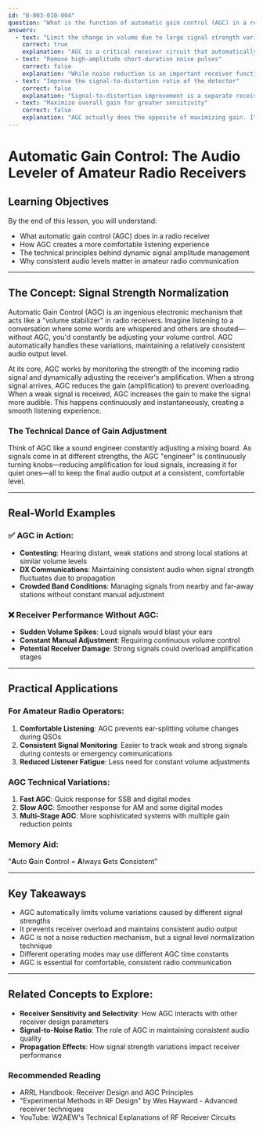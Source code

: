 ```yaml
---
id: "B-003-010-004"
question: "What is the function of automatic gain control (AGC) in a receiver?"
answers:
  - text: "Limit the change in volume due to large signal strength variations"
    correct: true
    explanation: "AGC is a critical receiver circuit that automatically adjusts the receiver's amplification to maintain a relatively constant audio output level, regardless of input signal strength. This prevents sudden loud or soft audio that would make listening difficult, especially when signals of varying strengths are received. By dynamically reducing gain for strong signals and increasing gain for weak signals, AGC creates a more comfortable and consistent listening experience."
  - text: "Remove high-amplitude short-duration noise pulses"
    correct: false
    explanation: "While noise reduction is an important receiver function, this is not the primary purpose of AGC. Noise blanking or noise reduction circuits specifically handle pulse-type interference, using different techniques like clipping or gating. AGC focuses on maintaining consistent audio levels across different signal strengths, not eliminating specific noise types."
  - text: "Improve the signal-to-distortion ratio of the detector"
    correct: false
    explanation: "Signal-to-distortion improvement is a separate receiver design goal typically addressed through circuit linearity, component selection, and detector design. AGC's primary function is level normalization, not direct signal quality enhancement. While AGC can indirectly help reduce some forms of distortion by preventing overload, it is not specifically designed to improve the detector's signal-to-distortion performance."
  - text: "Maximize overall gain for greater sensitivity"
    correct: false
    explanation: "AGC actually does the opposite of maximizing gain. It dynamically reduces gain for strong signals to prevent overloading the receiver's circuits and maintain consistent audio output. Maximum sensitivity is typically set during receiver design through front-end amplifier selection, while AGC provides a dynamic gain adjustment mechanism to handle varying signal strengths."
---
```


# Automatic Gain Control: The Audio Leveler of Amateur Radio Receivers

## Learning Objectives
By the end of this lesson, you will understand:
- What automatic gain control (AGC) does in a radio receiver
- How AGC creates a more comfortable listening experience
- The technical principles behind dynamic signal amplitude management
- Why consistent audio levels matter in amateur radio communication

---

## The Concept: Signal Strength Normalization

Automatic Gain Control (AGC) is an ingenious electronic mechanism that acts like a "volume stabilizer" in radio receivers. Imagine listening to a conversation where some words are whispered and others are shouted—without AGC, you'd constantly be adjusting your volume control. AGC automatically handles these variations, maintaining a relatively consistent audio output level.

At its core, AGC works by monitoring the strength of the incoming radio signal and dynamically adjusting the receiver's amplification. When a strong signal arrives, AGC reduces the gain (amplification) to prevent overloading. When a weak signal is received, AGC increases the gain to make the signal more audible. This happens continuously and instantaneously, creating a smooth listening experience.

### The Technical Dance of Gain Adjustment

Think of AGC like a sound engineer constantly adjusting a mixing board. As signals come in at different strengths, the AGC "engineer" is continuously turning knobs—reducing amplification for loud signals, increasing it for quiet ones—all to keep the final audio output at a consistent, comfortable level.

---

## Real-World Examples

### ✅ AGC in Action:
- **Contesting**: Hearing distant, weak stations and strong local stations at similar volume levels
- **DX Communications**: Maintaining consistent audio when signal strength fluctuates due to propagation
- **Crowded Band Conditions**: Managing signals from nearby and far-away stations without constant manual adjustment

### ❌ Receiver Performance Without AGC:
- **Sudden Volume Spikes**: Loud signals would blast your ears
- **Constant Manual Adjustment**: Requiring continuous volume control
- **Potential Receiver Damage**: Strong signals could overload amplification stages

---

## Practical Applications

### For Amateur Radio Operators:
1. **Comfortable Listening**: AGC prevents ear-splitting volume changes during QSOs
2. **Consistent Signal Monitoring**: Easier to track weak and strong signals during contests or emergency communications
3. **Reduced Listener Fatigue**: Less need for constant volume adjustments

### AGC Technical Variations:
1. **Fast AGC**: Quick response for SSB and digital modes
2. **Slow AGC**: Smoother response for AM and some digital modes
3. **Multi-Stage AGC**: More sophisticated systems with multiple gain reduction points

### Memory Aid:
"**A**uto **G**ain **C**ontrol = **A**lways **G**ets **C**onsistent"

---

## Key Takeaways

- AGC automatically limits volume variations caused by different signal strengths
- It prevents receiver overload and maintains consistent audio output
- AGC is not a noise reduction mechanism, but a signal level normalization technique
- Different operating modes may use different AGC time constants
- AGC is essential for comfortable, consistent radio communication

---

## Related Concepts to Explore:
- **Receiver Sensitivity and Selectivity**: How AGC interacts with other receiver design parameters
- **Signal-to-Noise Ratio**: The role of AGC in maintaining consistent audio quality
- **Propagation Effects**: How signal strength variations impact receiver performance

### Recommended Reading

- ARRL Handbook: Receiver Design and AGC Principles
- "Experimental Methods in RF Design" by Wes Hayward - Advanced receiver techniques
- YouTube: W2AEW's Technical Explanations of RF Receiver Circuits